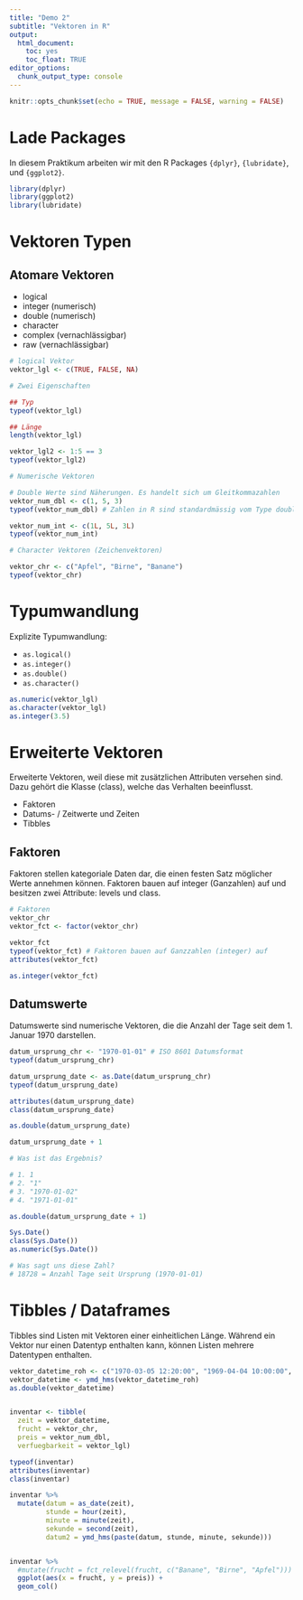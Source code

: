 ```yaml
---
title: "Demo 2"
subtitle: "Vektoren in R"
output: 
  html_document: 
    toc: yes
    toc_float: TRUE
editor_options: 
  chunk_output_type: console
---
```


```r
knitr::opts_chunk$set(echo = TRUE, message = FALSE, warning = FALSE)
```


# Lade Packages

In diesem Praktikum arbeiten wir mit den R Packages `{dplyr}`, `{lubridate}`, und `{ggplot2}`. 

```r

library(dplyr)
library(ggplot2)
library(lubridate)

```

# Vektoren Typen

## Atomare Vektoren 

- logical
- integer (numerisch)
- double (numerisch)
- character
- complex (vernachlässigbar)
- raw (vernachlässigbar)

```r

# logical Vektor
vektor_lgl <- c(TRUE, FALSE, NA)

# Zwei Eigenschaften

## Typ
typeof(vektor_lgl)

## Länge
length(vektor_lgl)

vektor_lgl2 <- 1:5 == 3
typeof(vektor_lgl2)

# Numerische Vektoren

# Double Werte sind Näherungen. Es handelt sich um Gleitkommazahlen
vektor_num_dbl <- c(1, 5, 3)
typeof(vektor_num_dbl) # Zahlen in R sind standardmässig vom Type double

vektor_num_int <- c(1L, 5L, 3L)
typeof(vektor_num_int)

# Character Vektoren (Zeichenvektoren)

vektor_chr <- c("Apfel", "Birne", "Banane")
typeof(vektor_chr)

```

# Typumwandlung

Explizite Typumwandlung:

- `as.logical()`
- `as.integer()`
- `as.double()`
- `as.character()`

```r

as.numeric(vektor_lgl)
as.character(vektor_lgl)
as.integer(3.5)

```

# Erweiterte Vektoren

Erweiterte Vektoren, weil diese mit zusätzlichen Attributen versehen sind. Dazu gehört die Klasse (class), welche das Verhalten beeinflusst. 

- Faktoren 
- Datums- / Zeitwerte und Zeiten
- Tibbles

## Faktoren

Faktoren stellen kategoriale Daten dar, die einen festen Satz möglicher Werte annehmen können. Faktoren bauen auf integer (Ganzahlen) auf und besitzen zwei Attribute: levels und class.

```r

# Faktoren
vektor_chr
vektor_fct <- factor(vektor_chr)

vektor_fct
typeof(vektor_fct) # Faktoren bauen auf Ganzzahlen (integer) auf
attributes(vektor_fct)

as.integer(vektor_fct)
```

## Datumswerte

Datumswerte sind numerische Vektoren, die die Anzahl der Tage seit dem 1. Januar 1970 darstellen.

```r

datum_ursprung_chr <- "1970-01-01" # ISO 8601 Datumsformat
typeof(datum_ursprung_chr)

datum_ursprung_date <- as.Date(datum_ursprung_chr)
typeof(datum_ursprung_date)

attributes(datum_ursprung_date)
class(datum_ursprung_date)

as.double(datum_ursprung_date)

datum_ursprung_date + 1 

# Was ist das Ergebnis?

# 1. 1
# 2. "1"
# 3. "1970-01-02"
# 4. "1971-01-01"

as.double(datum_ursprung_date + 1)

Sys.Date()
class(Sys.Date())
as.numeric(Sys.Date())

# Was sagt uns diese Zahl?
# 18728 = Anzahl Tage seit Ursprung (1970-01-01)

```

# Tibbles / Dataframes

Tibbles sind Listen mit Vektoren einer einheitlichen Länge. Während ein Vektor nur einen Datentyp enthalten kann, können Listen mehrere Datentypen enthalten.

```r

vektor_datetime_roh <- c("1970-03-05 12:20:00", "1969-04-04 10:00:00", as.character(Sys.time()))
vektor_datetime <- ymd_hms(vektor_datetime_roh)
as.double(vektor_datetime)


inventar <- tibble(
  zeit = vektor_datetime,
  frucht = vektor_chr,
  preis = vektor_num_dbl,
  verfuegbarkeit = vektor_lgl)

typeof(inventar)
attributes(inventar)
class(inventar)

inventar %>% 
  mutate(datum = as_date(zeit),
         stunde = hour(zeit),
         minute = minute(zeit),
         sekunde = second(zeit),
         datum2 = ymd_hms(paste(datum, stunde, minute, sekunde)))


inventar %>% 
  #mutate(frucht = fct_relevel(frucht, c("Banane", "Birne", "Apfel"))) %>% 
  ggplot(aes(x = frucht, y = preis)) +
  geom_col()

```

